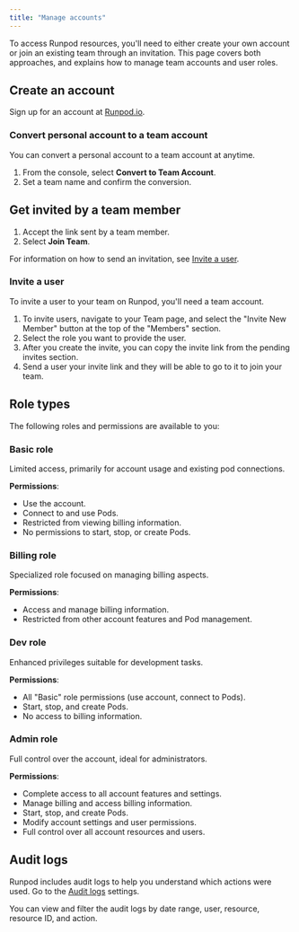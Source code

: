 ```yaml
---
title: "Manage accounts"
---
```


To access Runpod resources, you'll need to either create your own account or join an existing team through an invitation. This page covers both approaches, and explains how to manage team accounts and user roles.

## Create an account

Sign up for an account at [Runpod.io](https://www.console.runpod.io/signup).

### Convert personal account to a team account

You can convert a personal account to a team account at anytime.

1. From the console, select **Convert to Team Account**.
2. Set a team name and confirm the conversion.

## Get invited by a team member

1. Accept the link sent by a team member.
2. Select **Join Team**.

For information on how to send an invitation, see [Invite a user](#invite-a-user).

### Invite a user

To invite a user to your team on Runpod, you'll need a team account.

1. To invite users, navigate to your Team page, and select the "Invite New Member" button at the top of the "Members" section.
2. Select the role you want to provide the user.
3. After you create the invite, you can copy the invite link from the pending invites section.
4. Send a user your invite link and they will be able to go to it to join your team.

## Role types

The following roles and permissions are available to you:

### Basic role

Limited access, primarily for account usage and existing pod connections.

**Permissions**:

* Use the account.
* Connect to and use Pods.
* Restricted from viewing billing information.
* No permissions to start, stop, or create Pods.

### Billing role

Specialized role focused on managing billing aspects.

**Permissions**:

* Access and manage billing information.
* Restricted from other account features and Pod management.

### Dev role

Enhanced privileges suitable for development tasks.

**Permissions**:

* All "Basic" role permissions (use account, connect to Pods).
* Start, stop, and create Pods.
* No access to billing information.

### Admin role

Full control over the account, ideal for administrators.

**Permissions**:

* Complete access to all account features and settings.
* Manage billing and access billing information.
* Start, stop, and create Pods.
* Modify account settings and user permissions.
* Full control over all account resources and users.

## Audit logs

Runpod includes audit logs to help you understand which actions were used. Go to the [Audit logs](https://www.console.runpod.io/user/audit-logs) settings.

You can view and filter the audit logs by date range, user, resource, resource ID, and action.
